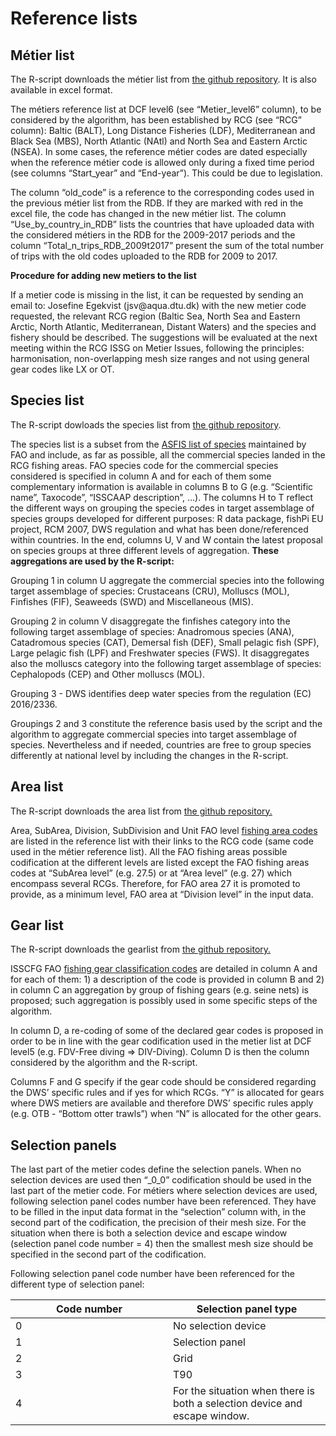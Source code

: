 # Reference lists

## Métier list
 
The R-script downloads the métier list from [the github repository](https://github.com/ices-eg/RCGs/blob/master/Metiers/Reference_lists/RDB_ISSG_Metier_list.csv). It is also available in excel format.


The métiers reference list at DCF level6 (see “Metier_level6” column), to be considered by the algorithm, has been established by RCG (see “RCG” column): Baltic (BALT), Long Distance Fisheries (LDF), Mediterranean and Black Sea (MBS), North Atlantic (NAtl) and North Sea and Eastern Arctic (NSEA). In some cases, the reference métier codes are dated especially when the reference métier code is allowed only during a fixed time period (see columns “Start_year” and “End-year”). This could be due to legislation.


The column “old_code” is a reference to the corresponding codes used in the previous métier list from the RDB. If they are marked with red in the excel file, the code has changed in the new métier list. The column “Use_by_country_in_RDB” lists the countries that have uploaded data with the considered métiers in the RDB for the 2009-2017 periods and  the column “Total_n_trips_RDB_2009t2017” present the sum of the total number of trips with the old codes uploaded to the RDB for 2009 to 2017.

**Procedure for adding new metiers to the list**

If a metier code is missing in the list, it can be requested by sending an email to: Josefine Egekvist (jsv@aqua.dtu.dk) with the new metier code requested, the relevant RCG region (Baltic Sea, North Sea and Eastern Arctic, North Atlantic, Mediterranean, Distant Waters) and the species and fishery should be described. The suggestions will be evaluated at the next meeting within the RCG ISSG on Metier Issues, following the principles: harmonisation, non-overlapping mesh size ranges and not using general gear codes like LX or OT.


## Species list

The R-script dowloads the species list from [the github repository](https://github.com/ices-eg/RCGs/blob/master/Metiers/Reference_lists/Metier%20Subgroup%20Species%202020.xlsx).


The species list is a subset from the [ASFIS list of species](http://www.fao.org/fishery/collection/asfis/en) maintained by FAO and include, as far as possible, all the commercial species landed in the RCG fishing areas. FAO species code for the commercial species considered is specified in column A and for each of them some complementary information is available in columns B to G (e.g. “Scientific name”, Taxocode”, “ISSCAAP description”, …). The columns H to T reflect the different ways on grouping the species codes in target assemblage of species  groups developed for different purposes: R data package, fishPi EU project, RCM 2007, DWS regulation and what has been done/referenced within countries. In the end, columns U, V and W contain the latest proposal on species groups at three different levels of aggregation. **These aggregations are used by the R-script:**


Grouping 1 in column U aggregate the commercial species into the following target assemblage of species: Crustaceans (CRU), Molluscs (MOL), Finfishes (FIF), Seaweeds (SWD) and Miscellaneous (MIS).

Grouping 2 in column V disaggregate the finfishes category into the following target assemblage of species: Anadromous species (ANA), Catadromous species (CAT), Demersal fish (DEF), Small pelagic fish (SPF), Large pelagic fish (LPF) and Freshwater species (FWS). It disaggregates also the molluscs category into the following target assemblage of species: Cephalopods (CEP) and Other molluscs (MOL).

Grouping 3 - DWS identifies deep water species from the regulation (EC) 2016/2336.

Groupings 2 and 3 constitute the reference basis used by the script and the algorithm to aggregate commercial species into target assemblage of species. Nevertheless and if needed, countries are free to group species differently at national level by including the changes in the R-script.

 
## Area list

The R-script downloads the area list from [the github repository.](https://github.com/ices-eg/RCGs/blob/master/Metiers/Reference_lists/AreaRegionLookup.csv)

Area, SubArea, Division, SubDivision and Unit FAO level [fishing area codes](http://www.fao.org/fishery/area/search/en) are listed in the reference list with their links to the RCG code (same code  used in the métier reference list). All the FAO fishing areas possible codification at the different levels are listed except the FAO fishing areas codes at “SubArea level” (e.g. 27.5) or at “Area level” (e.g. 27) which encompass several RCGs. Therefore, for FAO area 27 it is promoted to provide, as a minimum level, FAO area at “Division level” in the input data.


##	Gear list

The R-script downloads the gearlist from [the github repository.](https://github.com/ices-eg/RCGs/blob/master/Metiers/Reference_lists/Code-ERSGearType-v1.1.xlsx)

ISSCFG FAO [fishing gear classification codes](http://www.fao.org/cwp-on-fishery-statistics/handbook/capture-fisheries-statistics/fishing-gear-classification/en/) are detailed in column A and for each of them: 1) a description of the code is provided in column B and 2) in column C an aggregation by group of fishing gears (e.g. seine nets) is proposed; such aggregation is possibly used in some specific steps of the algorithm.

In column D, a re-coding of some of the declared gear codes is proposed in order to be in line with the gear codification used in the metier list at DCF level5 (e.g. FDV-Free diving => DIV-Diving). Column D is then the column considered by the algorithm and the R-script.

Columns F and G specify if the gear code should be considered regarding the DWS’ specific rules and if yes for which RCGs. “Y” is allocated for gears where DWS metiers are available and therefore DWS’ specific rules apply (e.g. OTB - “Bottom otter trawls”) when “N” is allocated for the other gears.


##	Selection panels

The last part of the metier codes define the selection panels. When no selection devices are used then “_0_0” codification should be used in the last part of the metier code. For métiers where selection devices are used, following selection panel codes number have been referenced. They have to be filled in the input data format in the “selection” column with, in the second part of the codification, the precision of their mesh size. For the situation when there is both a selection device and escape window (selection panel code number = 4) then the smallest mesh size should be specified in the second part of the codification.

Following selection panel code number have been referenced for the different type of selection panel: 


Code number  | Selection panel type
------------- | -------------
0  | No selection device
1  | Selection panel
2	| Grid
3 | T90
4	| For the situation when there is both a selection device and escape window.

	





